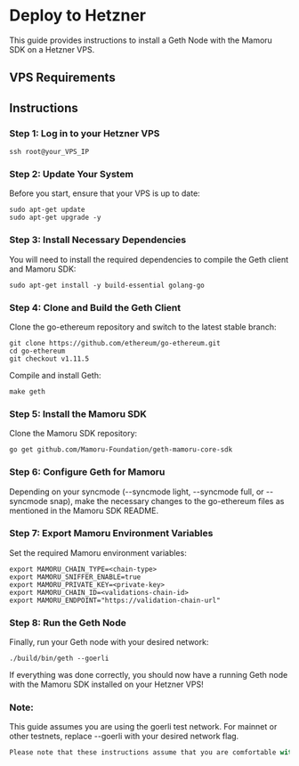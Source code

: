 # Deploy to Hetzner
This guide provides instructions to install a Geth Node with the Mamoru SDK on a Hetzner VPS.

## VPS Requirements

## Instructions

### Step 1: Log in to your Hetzner VPS
```shell
ssh root@your_VPS_IP
```

### Step 2: Update Your System
Before you start, ensure that your VPS is up to date:

```shell
sudo apt-get update
sudo apt-get upgrade -y
```

### Step 3: Install Necessary Dependencies
You will need to install the required dependencies to compile the Geth client and Mamoru SDK:
```shell
sudo apt-get install -y build-essential golang-go
```

### Step 4: Clone and Build the Geth Client
Clone the go-ethereum repository and switch to the latest stable branch:
```shell
git clone https://github.com/ethereum/go-ethereum.git
cd go-ethereum
git checkout v1.11.5
```

Compile and install Geth:
```shell
make geth
```

### Step 5: Install the Mamoru SDK
Clone the Mamoru SDK repository:
```shell
go get github.com/Mamoru-Foundation/geth-mamoru-core-sdk
```

### Step 6: Configure Geth for Mamoru
Depending on your syncmode (--syncmode light, --syncmode full, or --syncmode snap), make the necessary changes to the go-ethereum files as mentioned in the Mamoru SDK README.

### Step 7: Export Mamoru Environment Variables
Set the required Mamoru environment variables:
```shell
export MAMORU_CHAIN_TYPE=<chain-type>
export MAMORU_SNIFFER_ENABLE=true
export MAMORU_PRIVATE_KEY=<private-key>
export MAMORU_CHAIN_ID=<validations-chain-id>
export MAMORU_ENDPOINT="https://validation-chain-url"
```

### Step 8: Run the Geth Node
Finally, run your Geth node with your desired network:
```shell
./build/bin/geth --goerli
```

If everything was done correctly, you should now have a running Geth node with the Mamoru SDK installed on your Hetzner VPS!

### Note:
This guide assumes you are using the goerli test network. For mainnet or other testnets, replace --goerli with your desired network flag.
```javascript
Please note that these instructions assume that you are comfortable with shell commands and have basic knowledge about Ethereum nodes. Always remember to replace placeholder values (like `your_VPS_IP`, `<chain-type>`, `<private-key>`, `<validations-chain-id>`, and `https://validation-chain-url`) with your actual values.
```



